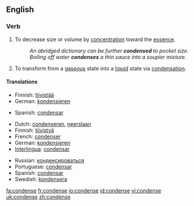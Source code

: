 ==English==

===Verb===
{{en-verb|condenses|condensing|condensed}}

# {{transitive}} To decrease size or volume by [[concentration]] toward the [[essence]].
#: ''An abridged dictionary can be further '''condensed''' to pocket size.''
#: ''Boiling off water '''condenses''' a thin sauce into a soupier mixture.''
# {{context|intransitive|chemistry}} To transform from a [[gas]]eous state into a [[liquid]] state via [[condensation]].

====Translations====
{{trans-top|to decrease size or volume}}
*Finnish: [[tiivistää]]
*German: [[kondensieren]]
{{trans-mid}}
*Spanish: [[condensar]]
{{trans-bottom}}

{{trans-top|to transform into a liquid}}
*Dutch: [[condenseren]], [[neerslaan]]
*Finnish: [[tiivistyä]]
*French: [[condenser]]
*German: [[kondensieren]]
*[[Interlingua]]: [[condensar]]
{{trans-mid}}
*Russian: [[конденсироваться]]
*Portuguese: [[condensar]]
*Spanish: [[condensar]]
*Swedish: [[kondensera]]
{{trans-bottom}}

[[fa:condense]]
[[fr:condense]]
[[io:condense]]
[[id:condense]]
[[vi:condense]]
[[uk:condense]]
[[zh:condense]]